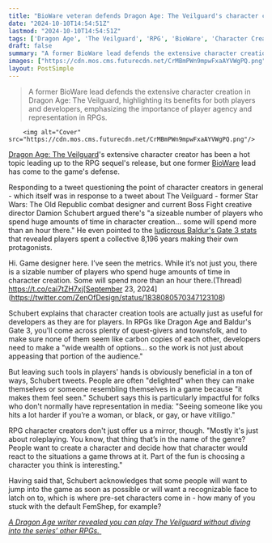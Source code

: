 ```yaml
---
title: "BioWare veteran defends Dragon Age: The Veilguard's character creator since 'it's just about roleplaying. You know, the thing that's in the name of the genre?'"
date: "2024-10-10T14:54:51Z"
lastmod: "2024-10-10T14:54:51Z"
tags: ['Dragon Age', 'The Veilguard', 'RPG', 'BioWare', 'Character Creation', "Baldur's Gate 3", 'Game Design']
draft: false
summary: "A former BioWare lead defends the extensive character creation in Dragon Age: The Veilguard, highlighting its benefits for both players and developers, emphasizing the importance of player agency and representation in RPGs."
images: ["https://cdn.mos.cms.futurecdn.net/CrMBmPWn9mpwFxaAYVWgPQ.png"]
layout: PostSimple
---
```

> A former BioWare lead defends the extensive character creation in Dragon Age: The Veilguard, highlighting its benefits for both players and developers, emphasizing the importance of player agency and representation in RPGs.


        <img alt="Cover" src="https://cdn.mos.cms.futurecdn.net/CrMBmPWn9mpwFxaAYVWgPQ.png"/>
        
[Dragon Age: The Veilguard](https://www.gamesradar.com/dragon-age-4-confirmed-release-date-solas-wishlist-news/)'s extensive character creator has been a hot topic leading up to the RPG sequel's release, but one former [BioWare](https://www.gamesradar.com/tag/bioware/) lead has come to the game's defense. 

Responding to a tweet questioning the point of character creators in general - which itself was in response to a tweet about The Veilguard - former Star Wars: The Old Republic combat designer and current Boss Fight creative director Damion Schubert argued there's "a sizeable number of players who spend huge amounts of time in character creation... some will spend more than an hour there." He even pointed to the [ludicrous Baldur's Gate 3 stats](https://www.gamesradar.com/in-a-baldurs-gate-3-info-motherload-larian-reveals-the-most-popular-characters-classes-and-love-interests-in-the-452-million-hours-now-put-into-the-rpg/) that revealed players spent a collective 8,196 years making their own protagonists.

Hi. Game designer here. I’ve seen the metrics. While it’s not just you, there is a sizable number of players who spend huge amounts of time in character creation. Some will spend more than an hour there.(Thread) https://t.co/cai7tZH7xj[September 23, 2024](https://twitter.com/ZenOfDesign/status/1838080570347123108)

Schubert explains that character creation tools are actually just as useful for developers as they are for players. In RPGs like Dragon Age and Baldur's Gate 3, you'll come across plenty of quest-givers and townsfolk, and to make sure none of them seem like carbon copies of each other, developers need to make a "wide wealth of options... so the work is not just about appeasing that portion of the audience."

But leaving such tools in players' hands is obviously beneficial in a ton of ways, Schubert tweets. People are often "delighted" when they can make themselves or someone resembling themselves in a game because "it makes them feel seen." Schubert says this is particularly impactful for folks who don't normally have representation in media: "Seeing someone like you hits a lot harder if you’re a woman, or black, or gay, or have vitiligo."

RPG character creators don't just offer us a mirror, though. "Mostly it's just about roleplaying. You know, that thing that’s in the name of the genre? People want to create a character and decide how that character would react to the situations a game throws at it. Part of the fun is choosing a character you think is interesting."

Having said that, Schubert acknowledges that some people will want to jump into the game as soon as possible or will want a recognizable face to latch on to, which is where pre-set characters come in - how many of you stuck with the default FemShep, for example?

[<em>A Dragon Age writer revealed you can play The Veilguard without diving into the series’ other RPGs.</em> ](https://www.gamesradar.com/games/dragon-age/dragon-age-writer-says-you-can-play-the-veilguard-without-playing-the-series-past-rpgs-anything-that-would-require-a-great-memory-is-brought-up-with-an-on-ramp/)
        